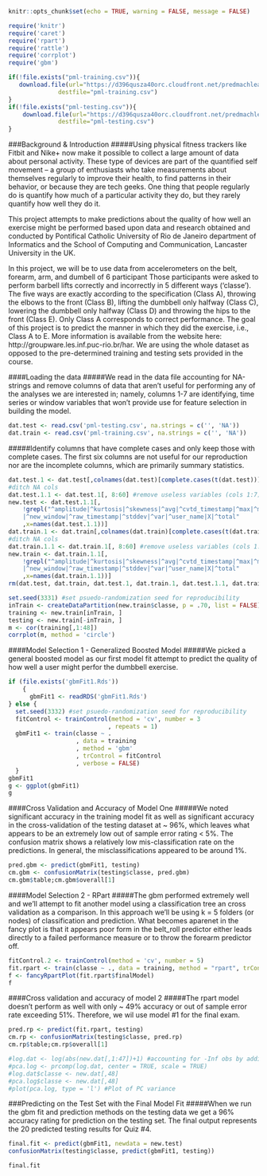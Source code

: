 ```r
knitr::opts_chunk$set(echo = TRUE, warning = FALSE, message = FALSE)
```
```r
require('knitr')
require('caret')
require('rpart')
require('rattle')
require('corrplot')
require('gbm')
```
```r
if(!file.exists("pml-training.csv")){
   download.file(url="https://d396qusza40orc.cloudfront.net/predmachlearn/pml-training.csv",
              destfile="pml-training.csv")
}
if(!file.exists("pml-testing.csv")){
    download.file(url="https://d396qusza40orc.cloudfront.net/predmachlearn/pml-testing.csv",
              destfile="pml-testing.csv")
}
```

###Background & Introduction
#####Using physical fitness trackers like Fitbit and Nike+ now make it 
possible to collect a large amount of data about personal activity. These 
type of devices are part of the quantified self movement – a group of 
enthusiasts who take measurements about themselves regularly to improve their 
health, to find patterns in their behavior, or because they are tech geeks. 
One thing that people regularly do is quantify how much of a particular 
activity they do, but they rarely quantify how well they do it.

This project attempts to make predictions about the quality of how well an 
exercise might be performed based upon data and research obtained and 
conducted by Pontifical Catholic University of Rio de Janeiro department of 
Informatics and the School of Computing and Communication, Lancaster 
University in the UK.

In this project, we will be to use data from accelerometers on the belt, 
forearm, arm, and dumbell of 6 participant Those participants were asked to 
perform barbell lifts correctly and incorrectly in 5 different ways 
('classe'). The five ways are exactly according to the specification (Class 
A), throwing the elbows to the front (Class B), lifting the dumbbell only 
halfway (Class C), lowering the dumbbell only halfway (Class D) and throwing 
the hips to the front (Class E). Only Class A corresponds to correct 
performance. The goal of this project is to predict the manner in which they 
did the exercise, i.e., Class A to E. More information is available from the 
website here: http://groupware.les.inf.puc-rio.br/har. We are using the whole 
dataset as opposed to the pre-determined training and testing sets provided 
in the course.

####Loading the data
#####We read in the data file accounting for NA-strings and remove columns of 
data that aren't useful for performing any of the analyses we are interested 
in; namely, columns 1-7 are identifying, time series or window variables that 
won't provide use for feature selection in building the model.
```r
dat.test <- read.csv('pml-testing.csv', na.strings = c('', 'NA'))
dat.train <- read.csv('pml-training.csv', na.strings = c('', 'NA'))
```

#####Identify columns that have complete cases and only keep those with 
complete cases. The first six columns are not useful for our reproduction nor are the incomplete columns, which are primarily summary statistics.

```r
dat.test.1 <- dat.test[,colnames(dat.test)[complete.cases(t(dat.test))]] 
#ditch NA cols
dat.test.1.1 <- dat.test.1[, 8:60] #remove useless variables (cols 1:7)
new.test <- dat.test.1.1[, 
    !grepl("^amplitude|^kurtosis|^skewness|^avg|^cvtd_timestamp|^max|^min
    |^new_window|^raw_timestamp|^stddev|^var|^user_name|X|^total"
    ,x=names(dat.test.1.1))]
dat.train.1 <- dat.train[,colnames(dat.train)[complete.cases(t(dat.train))]] 
#ditch NA cols
dat.train.1.1 <- dat.train.1[, 8:60] #remove useless variables (cols 1:7)
new.train <- dat.train.1.1[, 
    !grepl("^amplitude|^kurtosis|^skewness|^avg|^cvtd_timestamp|^max|^min
    |^new_window|^raw_timestamp|^stddev|^var|^user_name|X|^total"
    ,x=names(dat.train.1.1))]
rm(dat.test, dat.train, dat.test.1, dat.train.1, dat.test.1.1, dat.train.1.1)
```

```r
set.seed(3331) #set psuedo-randomization seed for reproducibility
inTrain <- createDataPartition(new.train$classe, p = .70, list = FALSE)
training <- new.train[inTrain, ]
testing <- new.train[-inTrain, ]
m <- cor(training[,1:48])
corrplot(m, method = 'circle')
```
####Model Selection 1 - Generalized Boosted Model
#####We picked a general boosted model as our first model fit attempt to 
predict the quality of how well a user might perfor the dumbbell exercise.

```r
if (file.exists('gbmFit1.Rds')) 
    {
      gbmFit1 <- readRDS('gbmFit1.Rds')
} else {
  set.seed(3332) #set psuedo-randomization seed for reproducibility
  fitControl <- trainControl(method = 'cv', number = 3
                            , repeats = 1)
  gbmFit1 <- train(classe ~ .
                   , data = training
                   , method = 'gbm'
                   , trControl = fitControl
                   , verbose = FALSE)
  } 
gbmFit1
g <- ggplot(gbmFit1)
g
```

####Cross Validation and Accuracy of Model One
#####We noted significant accuracy in the training model fit as well as 
significant accuracy in the cross-validation of the testing dataset at ~ 96%, which leaves what appears to be an extremely low out of sample error rating < 5%. The confusion matrix shows a relatively low mis-classification rate on 
the predictions. In general, the misclassifications appeared to be around 1%.

```r
pred.gbm <- predict(gbmFit1, testing)
cm.gbm <- confusionMatrix(testing$classe, pred.gbm)
cm.gbm$table;cm.gbm$overall[1]
```

####Model Selection 2 - RPart
#####The gbm performed extremely well and we'll attempt to fit another model 
using a classification tree an cross  validation as a comparison. In this 
approach we'll be using k = 5  folders (or nodes) of classification and 
prediction. What becomes aparenet in the fancy plot is that it appears poor form in the belt_roll predictor either leads directly to a failed performance measure or to throw the forearm predictor off.

```r
fitControl.2 <- trainControl(method = 'cv', number = 5)
fit.rpart <- train(classe ~ ., data = training, method = "rpart", trControl = fitControl.2)
f <- fancyRpartPlot(fit.rpart$finalModel)
f
```

####Cross validation and accuracy of model 2
#####The rpart model doesn't perform as well with only ~ 49% accuracy or out 
of sample error rate exceeding 51%. Therefore, we wil use model #1 for the final exam.

```r
pred.rp <- predict(fit.rpart, testing)
cm.rp <- confusionMatrix(testing$classe, pred.rp)
cm.rp$table;cm.rp$overall[1]
```

```r
#log.dat <- log(abs(new.dat[,1:47])+1) #accounting for -Inf obs by adding 1
#pca.log <- prcomp(log.dat, center = TRUE, scale = TRUE)
#log.dat$classe <- new.dat[,48]
#pca.log$classe <- new.dat[,48]
#plot(pca.log, type = 'l') #Plot of PC variance
```
###Predicting on the Test Set with the Final Model Fit
#####When we run the gbm fit and prediction methods on the testing data we get a 96% accuracy rating for prediction on the testing set. The final output represents the 20 predicted testing results for Quiz #4.

```r
final.fit <- predict(gbmFit1, newdata = new.test)
confusionMatrix(testing$classe, predict(gbmFit1, testing))

final.fit
```
